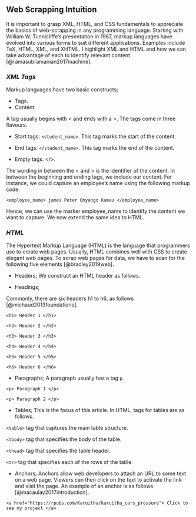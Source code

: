 ## **Web Scrapping Intuition**

It is important to grasp XML, HTML, and CSS fundamentals to appreciate the basics of web-scrapping in any programming language. Starting with William W. Tunnicliffe's presentation in 1967, markup languages have evolved into various forms to suit different applications. Examples include TeX, HTML, XML, and XHTML. I highlight XML and HTML and how we can take advantage of each to identify relevant content [@ramasubramanian2017machine]. 

### ***XML Tags***

Markup languages have two basic constructs;

- Tags.
- Content. 

A tag usually begins with < and ends with a >. The tags come in three flavours. 

- Start tags: `<student_name>`. This tag marks the start of the content. 

- End tags: `</student_name>`. This tag marks the end of the content. 

- Empty tags: </>. 

The wording in between the < and > is the identifier of the content. In between the beginning and ending tags, we include our content. For instance, we could capture an employee's name using the following markup code. 

`<employee_name> james Peter Onyango Kamau </employee_name>`

Hence, we can use the marker employee_name to identify the content we want to capture. We now extend the same idea to HTML. 


### ***HTML***

The Hypertext Markup Language (HTML) is the language that programmers use to create web pages. Usually, HTML combines well with CSS to create elegant web pages. To scrap web pages for data, we have to scan for the following five elements [@bradley2019web]. 

- Headers; We construct an HTML header as follows. 

<head>
<title> Web Scrapping in R </title>
</head>

- Headings;

Commonly, there are six headers h1 to h6, as follows [@michaud2013foundations]. 

`<h1> Header 1 </h1>`

`<h2> Header 2 </h2>`

`<h3> Header 3 </h3>`

`<h4> Header 4 </h4>`

`<h5> Header 5 </h5>`

`<h6> Header 6 </h6>`

- Paragraphs; A paragraph usually has a tag `p`. 

`<p> Paragraph 1 </p>`

`<p> Paragraph 2 </p>`

- Tables; This is the focus of this article. In HTML, tags for tables are as follows. 

`<table>` tag that captures the main table structure. 

`<tbody>` tag that specifies the body of the table. 

`<thead>` tag that specifies the table header. 

`<tr>` tag that specifies each of the rows of the table. 


- Anchors; Anchors allow web developers to attach an URL to some text on a web page. Viewers can then click on the text to activate the link and visit the page. An example of an anchor is as follows [@macaulay2017introduction]. 

`<a href="https://rpubs.com/Karuitha/karuitha_cars_pressure"> Click to see my project </a>`

